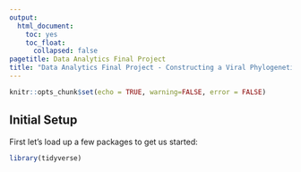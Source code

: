 ```yaml
---
output: 
  html_document:
    toc: yes
    toc_float:
      collapsed: false
pagetitle: Data Analytics Final Project
title: "Data Analytics Final Project - Constructing a Viral Phylogenetic Tree"
---
```

```r
knitr::opts_chunk$set(echo = TRUE, warning=FALSE, error = FALSE)
```
## Initial Setup 

First let's load up a few packages to get us started:
```r
library(tidyverse)

```

